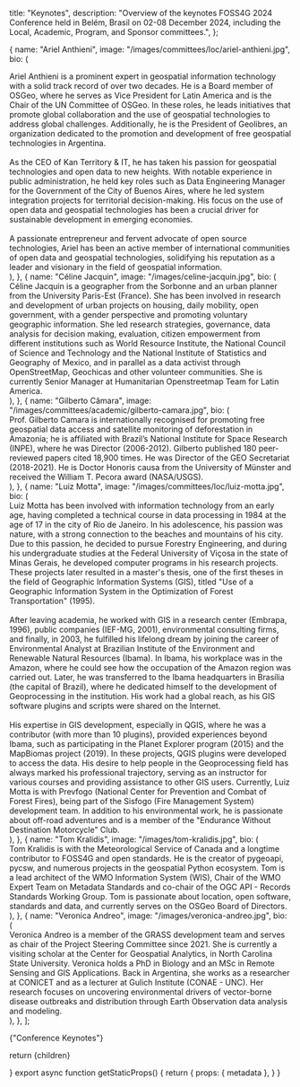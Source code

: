 
  title: "Keynotes",
  description:
    "Overview of the keynotes FOSS4G 2024 Conference held in Belém, Brasil on 02-08 December 2024, including the Local, Academic, Program, and Sponsor committees.",
};

  {
    name: "Ariel Anthieni",
    image: "/images/committees/loc/ariel-anthieni.jpg",
    bio: (
      <div>
        Ariel Anthieni is a prominent expert in geospatial information
        technology with a solid track record of over two decades. He is a Board
        member of OSGeo, where he serves as Vice President for Latin America and
        is the Chair of the UN Committee of OSGeo. In these roles, he leads
        initiatives that promote global collaboration and the use of geospatial
        technologies to address global challenges. Additionally, he is the
        President of Geolibres, an organization dedicated to the promotion and
        development of free geospatial technologies in Argentina.
        <br />
        <br />
        As the CEO of Kan Territory & IT, he has taken his passion for geospatial
        technologies and open data to new heights. With notable experience in public
        administration, he held key roles such as Data Engineering Manager for the
        Government of the City of Buenos Aires, where he led system integration projects
        for territorial decision-making. His focus on the use of open data and geospatial
        technologies has been a crucial driver for sustainable development in emerging
        economies.
        <br />
        <br />A passionate entrepreneur and fervent advocate of open source
        technologies, Ariel has been an active member of international
        communities of open data and geospatial technologies, solidifying his
        reputation as a leader and visionary in the field of geospatial
        information.
      </div>
    ),
  },
  {
    name: "Céline Jacquin",
    image: "/images/celine-jacquin.jpg",
    bio: (
      <div>
        Céline Jacquin is a geographer from the Sorbonne and an urban planner
        from the University Paris-Est (France). She has been involved in
        research and development of urban projects on housing, daily mobility,
        open government, with a gender perspective and promoting voluntary
        geographic information. She led research strategies, governance, data
        analysis for decision making, evaluation, citizen empowerment from
        different institutions such as World Resource Institute, the National
        Council of Science and Technology and the National Institute of
        Statistics and Geography of Mexico, and in parallel as a data activist
        through OpenStreetMap, Geochicas and other volunteer communities. She is
        currently Senior Manager at Humanitarian Openstreetmap Team for Latin
        America.
      </div>
    ),
  },
  {
    name: "Gilberto Câmara",
    image: "/images/committees/academic/gilberto-camara.jpg",
    bio: (
      <div>
        Prof. Gilberto Camara is internationally recognised for promoting free
        geospatial data access and satellite monitoring of deforestation in
        Amazonia; he is affiliated with Brazil’s National Institute for Space
        Research (INPE), where he was Director (2006-2012). Gilberto published
        180 peer-reviewed papers cited 18,900 times. He was Director of the GEO
        Secretariat (2018-2021). He is Doctor Honoris causa from the University
        of Münster and received the William T. Pecora award (NASA/USGS).
      </div>
    ),
  },
  {
    name: "Luiz Motta",
    image: "/images/committees/loc/luiz-motta.jpg",
    bio: (
      <div>
        Luiz Motta has been involved with information technology from an early
        age, having completed a technical course in data processing in 1984 at
        the age of 17 in the city of Rio de Janeiro. In his adolescence, his
        passion was nature, with a strong connection to the beaches and
        mountains of his city. Due to this passion, he decided to pursue
        Forestry Engineering, and during his undergraduate studies at the
        Federal University of Viçosa in the state of Minas Gerais, he developed
        computer programs in his research projects. These projects later
        resulted in a master's thesis, one of the first theses in the field of
        Geographic Information Systems (GIS), titled "Use of a Geographic
        Information System in the Optimization of Forest Transportation" (1995).
        <br />
        <br />
        After leaving academia, he worked with GIS in a research center (Embrapa,
        1996), public companies (IEF-MG, 2001), environmental consulting firms, and
        finally, in 2003, he fulfilled his lifelong dream by joining the career of
        Environmental Analyst at Brazilian Institute of the Environment and Renewable
        Natural Resources (Ibama). In Ibama, his workplace was in the Amazon, where
        he could see how the occupation of the Amazon region was carried out. Later,
        he was transferred to the Ibama headquarters in Brasília (the capital of
        Brazil), where he dedicated himself to the development of Geoprocessing in
        the institution. His work had a global reach, as his GIS software plugins
        and scripts were shared on the Internet.
        <br />
        <br />
        His expertise in GIS development, especially in QGIS, where he was a
        contributor (with more than 10 plugins), provided experiences beyond
        Ibama, such as participating in the Planet Explorer program (2015) and
        the MapBiomas project (2019). In these projects, QGIS plugins were
        developed to access the data. His desire to help people in the
        Geoprocessing field has always marked his professional trajectory,
        serving as an instructor for various courses and providing assistance to
        other GIS users. Currently, Luiz Motta is with Prevfogo (National Center
        for Prevention and Combat of Forest Fires), being part of the Sisfogo
        (Fire Management System) development team. In addition to his
        environmental work, he is passionate about off-road adventures and is a
        member of the "Endurance Without Destination Motorcycle" Club.
      </div>
    ),
  },
  {
    name: "Tom Kralidis",
    image: "/images/tom-kralidis.jpg",
    bio: (
      <div>
        Tom Kralidis is with the Meteorological Service of Canada and a longtime
        contributor to FOSS4G and open standards. He is the creator of pygeoapi,
        pycsw, and numerous projects in the geospatial Python ecosystem. Tom is
        a lead architect of the WMO Information System (WIS), Chair of the WMO
        Expert Team on Metadata Standards and co-chair of the OGC API - Records
        Standards Working Group. Tom is passionate about location, open
        software, standards and data, and currently serves on the OSGeo Board of
        Directors.
      </div>
    ),
  },
  {
    name: "Veronica Andreo",
    image: "/images/veronica-andreo.jpg",
    bio: (
      <div>
        Veronica Andreo is a member of the GRASS development team and serves as
        chair of the Project Steering Committee since 2021. She is currently a
        visiting scholar at the Center for Geospatial Analytics, in North
        Carolina State University. Veronica holds a PhD in Biology and an MSc in
        Remote Sensing and GIS Applications. Back in Argentina, she works as a
        researcher at CONICET and as a lecturer at Gulich Institute (CONAE -
        UNC). Her research focuses on uncovering environmental drivers of
        vector-borne disease outbreaks and distribution through Earth
        Observation data analysis and modeling.
      </div>
    ),
  },
];

<Heading color="red" bubble>
  {"Conference Keynotes"}
</Heading>

<div className="grid items-center justify-center grid-cols-1 sm:grid-cols-3 sm:gap-10">
  <Keynotes keynotes={keynotes} bioText="(click here to read biography)" />
</div>

  return <MdxLayout metadata={metadata}>{children}</MdxLayout>

}
export async function getStaticProps() {
return {
props: {
metadata
},
}
}
